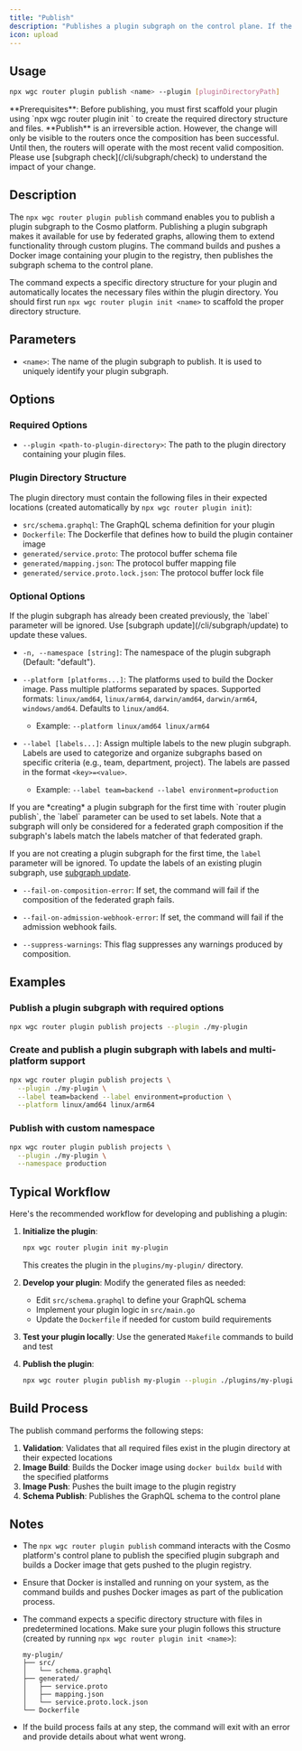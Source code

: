 ```yaml
---
title: "Publish"
description: "Publishes a plugin subgraph on the control plane. If the plugin subgraph doesn't exist, it will be created and the Docker image will be built and pushed to the registry."
icon: upload
---
```


## **Usage**

```bash
npx wgc router plugin publish <name> --plugin [pluginDirectoryPath]
```

<Note>
  **Prerequisites**: Before publishing, you must first scaffold your plugin using `npx wgc router plugin init <name>` to create the required directory structure and files.
</Note>

<Note>
  **Publish** is an irreversible action. However, the change will only be
  visible to the routers once the composition has been successful. Until then,
  the routers will operate with the most recent valid composition. Please use
  [subgraph check](/cli/subgraph/check) to understand the impact of your change.
</Note>

## **Description**

The `npx wgc router plugin publish` command enables you to publish a plugin subgraph to the Cosmo platform. Publishing a plugin subgraph makes it available for use by federated graphs, allowing them to extend functionality through custom plugins. The command builds and pushes a Docker image containing your plugin to the registry, then publishes the subgraph schema to the control plane.

The command expects a specific directory structure for your plugin and automatically locates the necessary files within the plugin directory. You should first run `npx wgc router plugin init <name>` to scaffold the proper directory structure.

## **Parameters**

- `<name>`: The name of the plugin subgraph to publish. It is used to uniquely identify your plugin subgraph.

## **Options**

### **Required Options**

- `--plugin <path-to-plugin-directory>`: The path to the plugin directory containing your plugin files.

### **Plugin Directory Structure**

The plugin directory must contain the following files in their expected locations (created automatically by `npx wgc router plugin init`):

- `src/schema.graphql`: The GraphQL schema definition for your plugin
- `Dockerfile`: The Dockerfile that defines how to build the plugin container image
- `generated/service.proto`: The protocol buffer schema file
- `generated/mapping.json`: The protocol buffer mapping file
- `generated/service.proto.lock.json`: The protocol buffer lock file

### **Optional Options**

<Note>
  If the plugin subgraph has already been created previously, the `label`
  parameter will be ignored. Use [subgraph update](/cli/subgraph/update) to
  update these values.
</Note>

- `-n, --namespace [string]`: The namespace of the plugin subgraph (Default: "default").

- `--platform [platforms...]`: The platforms used to build the Docker image. Pass multiple platforms separated by spaces. Supported formats: `linux/amd64`, `linux/arm64`, `darwin/amd64`, `darwin/arm64`, `windows/amd64`. Defaults to `linux/amd64`.

  - Example: `--platform linux/amd64 linux/arm64`

- `--label [labels...]`: Assign multiple labels to the new plugin subgraph. Labels are used to categorize and organize subgraphs based on specific criteria (e.g., team, department, project). The labels are passed in the format `<key>=<value>`.

  - Example: `--label team=backend --label environment=production`

<Note>
  If you are *creating* a plugin subgraph for the first time with `router plugin publish`, the `label` parameter can be used to set labels. Note that a subgraph will only be considered for a federated graph composition if the subgraph's labels match the labels matcher of that federated graph.

If you are not creating a plugin subgraph for the first time, the `label` parameter will be ignored. To update the labels of an existing plugin subgraph, use [subgraph update](/cli/subgraph/update).

</Note>

- `--fail-on-composition-error`: If set, the command will fail if the composition of the federated graph fails.

- `--fail-on-admission-webhook-error`: If set, the command will fail if the admission webhook fails.

- `--suppress-warnings`: This flag suppresses any warnings produced by composition.

## **Examples**

### Publish a plugin subgraph with required options

```bash
npx wgc router plugin publish projects --plugin ./my-plugin
```

### **Create and publish a plugin subgraph with labels and multi-platform support**

```bash
npx wgc router plugin publish projects \
  --plugin ./my-plugin \
  --label team=backend --label environment=production \
  --platform linux/amd64 linux/arm64
```

### **Publish with custom namespace**

```bash
npx wgc router plugin publish projects \
  --plugin ./my-plugin \
  --namespace production
```

## **Typical Workflow**

Here's the recommended workflow for developing and publishing a plugin:

1. **Initialize the plugin**:

   ```bash
   npx wgc router plugin init my-plugin
   ```

   This creates the plugin in the `plugins/my-plugin/` directory.

2. **Develop your plugin**: Modify the generated files as needed:

   - Edit `src/schema.graphql` to define your GraphQL schema
   - Implement your plugin logic in `src/main.go`
   - Update the `Dockerfile` if needed for custom build requirements

3. **Test your plugin locally**: Use the generated `Makefile` commands to build and test

4. **Publish the plugin**:
   ```bash
   npx wgc router plugin publish my-plugin --plugin ./plugins/my-plugin
   ```

## **Build Process**

The publish command performs the following steps:

1. **Validation**: Validates that all required files exist in the plugin directory at their expected locations
2. **Image Build**: Builds the Docker image using `docker buildx build` with the specified platforms
3. **Image Push**: Pushes the built image to the plugin registry
4. **Schema Publish**: Publishes the GraphQL schema to the control plane

## **Notes**

- The `npx wgc router plugin publish` command interacts with the Cosmo platform's control plane to publish the specified plugin subgraph and builds a Docker image that gets pushed to the plugin registry.

- Ensure that Docker is installed and running on your system, as the command builds and pushes Docker images as part of the publication process.

- The command expects a specific directory structure with files in predetermined locations. Make sure your plugin follows this structure (created by running `npx wgc router plugin init <name>`):

  ```
  my-plugin/
  ├── src/
  │   └── schema.graphql
  ├── generated/
  │   ├── service.proto
  │   ├── mapping.json
  │   └── service.proto.lock.json
  └── Dockerfile
  ```

- If the build process fails at any step, the command will exit with an error and provide details about what went wrong.
